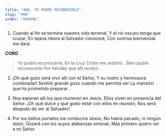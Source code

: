 ```yaml
---
title: "496. YO PODRE RECONOCERLE"
slug: "496"
order: "000496"
---
```

1. Cuando al fin se termine nuestra vida terrenal, Y el río oscuro tenga que cruzar,
En lejana ribera al Salvador conoceré, Con sonrisa bienvenida me dará.

**CORO**

> Yo podré reconocerle;
En la cruz Cristo me redimió .
Bien podré reconocerle
Por heridas que allí recibió .

2. ¡Oh qué gozo será vivir allí con el Señor, Y su rostro y hermosura contemplar!
Sentiré grande gozo cuando me permita ver La mansión que ha prometido preparar .

3. Nos esperan allí los que murieron en Jesús, Ellos viven en presencia del Señor.
¡Oh qué dulce y qué grato estar con ellos en reunión,
Nos será después de ver al Salvador!

4. Por los bellos portales me conducirá Jesús, No habrá pecado, ni ningún dolor;
Gozaré con los suyos alabanzas entonar, Mas primero quiero ver a mi Señor.
